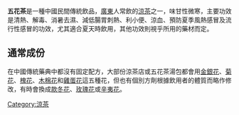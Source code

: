 {{unreferenced|time=2009-4-22}}

'''五花茶'''是一種中國民間傳統飲品，[[廣東|廣東]]人常飲的[[涼茶|涼茶]]之一，味甘性微寒，主要功效是清熱、解毒、消暑去濕、減低腸胃刺熱、利小便、涼血、預防夏季風熱感冒及流行性感冒的功效，尤其適合夏天時飲用，其他功效則視乎所用的藥材而定。

==通常成份==
在中國傳統藥典中都沒有固定配方，大部份涼茶店或五花茶湯包都會用[[金銀花|金銀花]]、[[菊花|菊花]]、[[槐花|槐花]]、[[木棉花|木棉花]]和[[雞蛋花|雞蛋花]]這五種花，但也有個別方劑根據飲用者的體質而略作修改，有時會換成[[款冬花|款冬花]]、[[玫瑰花|玫瑰花]]或[[辛夷花|辛夷花]]。

[[Category:涼茶|Category:涼茶]]